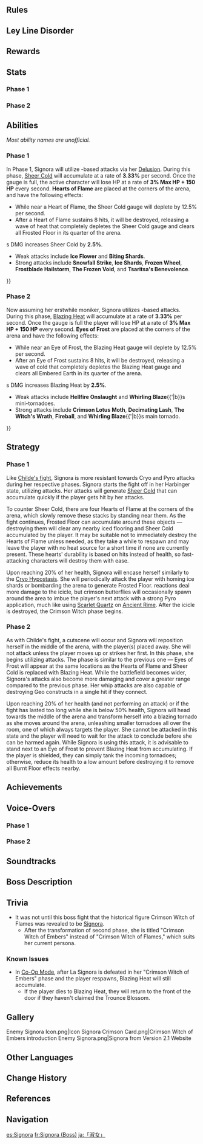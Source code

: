 {{About|the Weekly Boss|the character|Signora}}
{{Enemy Infobox
|name      = La Signora
|image     = Enemy La Signora.png
|title     = Eighth of the Fatui Harbingers
|type      = Weekly Bosses
|family    = Enemies of Note
|faction   = Fatui Enemies
|dmgtype   = Cryo
|weakpoint = no
|ability1  = Shield
|ability2  = Invincibility Frames
|ability3  = Teleport
|voiceEN   = 
|voiceCN   = [https://zh.moegirl.org.cn/子音 Ziyin ({{zh|子音}})]<ref>HoYoverse Chinese News: [https://ys.mihoyo.com/main/news/detail/16975 Version 2.1 PV]</ref>
|voiceJP   = {{w|ja:庄子裕衣|Yui Shoji ({{ja|庄子裕衣}})}}<ref>Twitter: [https://twitter.com/Genshin_7/status/1291675786064220160 JP VA Announcement]</ref>
|voiceKR   = 
|location  = [[Narukami Island: Tenshukaku]]
}}
{{Enemy Infobox
|displaytitle = La Signora
|name         = Crimson Witch of Embers
|image        = <gallery>
Enemy Signora.png|Archive
Enemy Signora Full Artwork.png|Full Art
</gallery>
|noinclude    = 1
|title        = Rosalyne-Kruzchka Lohefalter
|families     = Enemies of Note
|type         = Weekly Bosses
|dmgtype      = Pyro
|weakpoint    = no
|ability1     = Invincibility Frames
|ability2     = Teleport
|location     = [[Narukami Island: Tenshukaku]]
}}
{{Enemy Intro}}

==Rules==
{{Transclude|Narukami Island: Tenshukaku|Rules}}

==Ley Line Disorder==
{{Transclude|Narukami Island: Tenshukaku|Ley Line Disorder}}

==Rewards==
{{Transclude|Narukami Island: Tenshukaku|Rewards}}

==Stats==
===Phase 1===
{{Enemy Stats
|cryo_res  = 50%
|hp_ratio  = 10
|hp_type   = 2
|atk_ratio = 4.8
}}

===Phase 2===
{{Enemy Stats
|pyro_res  = 70%
|hp_ratio  = 20
|hp_type   = 2
|atk_ratio = 4.8
}}

==Abilities==
''Most ability names are unofficial.''

===Phase 1===
In Phase 1, Signora will utilize {{Color|Cryo}}-based attacks via her [[Delusion]]. During this phase, [[Sheer Cold]] will accumulate at a rate of '''3.33%''' per second. Once the gauge is full, the active character will lose HP at a rate of '''3% Max HP + 150 HP''' every second. '''Hearts of Flame''' are placed at the corners of the arena, and have the following effects:
* While near a Heart of Flame, the Sheer Cold gauge will deplete by 12.5% per second.
* After a Heart of Flame sustains 8 hits, it will be destroyed, releasing a wave of heat that completely depletes the Sheer Cold gauge and clears all Frosted Floor in its quarter of the arena.

{{Enemy Attacks
|enemy = Signora

|name_1 = Frosted Floor
|desc_1 = Most of Signora's attacks will cause Frosted Floor: the floor will become patched with ice, dealing '''6.25% ATK''' as {{Color|Cryo DoT}}. Destroying a Heart of Flame will remove nearby frosted floor.
|file_1 = Signora Hearts of Flame

|name_2 = Pain for Pain
|desc_2 = Upon receiving a single instance of DMG that exceeds '''30%''' of Signora's Max [[HP]], the DMG above the threshold is nullified. Additionally, she deals '''125% ATK''' as {{Color|Cryo DMG}} around her and fully fills the Sheer Cold gauge of all players.
|file_2 = Signora Counterstrike 1

|name_3 = Ice Shards and Frozen Wheel
|desc_3 = Fires five ice shards in a tight spread followed by an ice wheel that curves towards the player, both dealing '''37.5% ATK''' as {{Color|Cryo DMG}} to characters they hit. This attack is always immediately used at the beginning of the fight.
|file_3 = Signora Ice Shards Frozen Wheel

|name_4 = Frostblade Hailstorm
|desc_4 = Rains down ice in a small area, dealing '''75% ATK''' as {{Color|Cryo DMG}} and leaving '''Frosted Floor''' in the area struck.
|file_4 = Signora Hailstorm

|name_5 = Ice Flower
|desc_5 = Imbues three ice flowers which will explode after a short period of time, each dealing '''37.5% ATK''' as {{Color|Cryo DMG}} and leaving '''Frosted Floor'''.
* '''Enhanced:''' While in the Carmine Chrysalis state, periodically drops single ice flowers at various locations across the arena.
|file_5 = Signora Ice Flower Normal
|caption_5 = Normal
|file_5_2 = Signora Ice Flower Enhanced
|caption_5_2 = Enhanced

|name_6 = Biting Shards
|desc_6 = Signora launches 5 icy spears that home in on the player character one after another, dealing '''25% ATK''' as {{Color|Cryo DMG}} on hit.
* '''Enhanced:''' While in the Carmine Chrysalis state, launches 9 icy spears in quick succession with even stronger homing property, also leaving '''Frosted Floor''' where struck.
|strat_6 = To dodge the enhanced version of this attack, keep a generous distance from Signora and make sure that the active character is not affected by the Cryo status. Simply walk side to side to dodge each missile. Dashing or sprinting is not required nor advised. [[Alternate Sprint]] users [[Kamisato Ayaka|Ayaka]] and [[Mona]] can also spam their Alternate Sprints to evade the rapid-firing missiles.
|file_6 = Signora Glacial Missiles Normal
|caption_6 = Normal
|file_6_2 = Signora Glacial Missiles Normal Enhanced
|caption_6_2 = Enhanced

|name_7 = Snowfall Strike
|desc_7 = Signora releases a burst of frost around her, dealing '''50% ATK''' as {{Color|Cryo DMG}}. If the player is too far away, she will teleport close to them before releasing the burst.

|name_8 = The Tsaritsa's Benevolence
|desc_8 = Signora conjures six icy spears that surround the player character before converging on them, dealing '''100% ATK''' as {{Color|Cryo DMG}} and leaving '''Frosted Floor'''. This attack is used if the fight has taken too long.
|file_8 = Signora Tsaritsas Benevolence

|name_9 = The Frozen Void
|desc_9 = Signora marks the player character with a large ice spear before striking it towards the player, dealing '''50% ATK''' as {{Color|Cryo DMG}}. The spear will then explode after 4 seconds, dealing '''75% ATK''' as {{Color|Cryo DMG}} and leaving '''Frosted Floor''' within the explosion's AoE.

|name_10 = Carmine Chrysalis
|desc_10 = Upon reaching '''20%''' HP, La Signora relocates at the center of the arena in order to encase herself inside a large ice cocoon. During this phase, Signora will gain a {{Color|Frozen}} shield, while Sheer Cold accumulation is doubled and and her moveset will change. She will stop using most of her attacks except for '''Biting Shards''', '''Ice Flower''', and '''The Tsaritsa's Benevolence''', the former two of which will gain noticeable changes.
* Crimson Lotus Moths will periodically spawn around the arena which can be picked up. This will imbue the active character's next attack with a strong '''8GU''' {{Color|Pyro}} application, dealing higher DMG against the cocoon compared to any other attack.
* Using [[Elemental Reactions]], particularly {{Pyro}}, will help speed up the cocoon's destruction slightly.
{{Elemental Shield Data|Cryo|60}}
|file_10 = Signora Frozen Cocoon
|file_10_2 = Signora Crimson Lotus Moth
|caption_10_2 = Crimson Lotus Moth

|name_11 = Sheer Cold Accumulation
|desc_11 = Signora's attacks will increase the Sheer Cold gauge on hit. Weak attacks increase Sheer Cold by '''2%''', strong attacks increase Sheer Cold by '''5%''', and '''Frosted Floor'''{{'|b}}s DMG increases Sheer Cold by '''2.5%'''.
* Weak attacks include '''Ice Flower''' and '''Biting Shards'''.
* Strong attacks include '''Snowfall Strike''', '''Ice Shards''', '''Frozen Wheel''', '''Frostblade Hailstorm''', '''The Frozen Void''', and '''Tsaritsa's Benevolence'''.
}}

===Phase 2===
Now assuming her erstwhile moniker, Signora utilizes {{Color|Pyro}}-based attacks. During this phase, [[Blazing Heat]] will accumulate at a rate of '''3.33%''' per second. Once the gauge is full the player will lose HP at a rate of '''3% Max HP + 150 HP''' every second. '''Eyes of Frost''' are placed at the corners of the arena and have the following effects:
* While near an Eye of Frost, the Blazing Heat gauge will deplete by 12.5% per second.
* After an Eye of Frost sustains 8 hits, it will be destroyed, releasing a wave of cold that completely depletes the Blazing Heat gauge and clears all Embered Earth in its quarter of the arena.

{{Enemy Attacks
|enemy = Signora

|name_1 = Embered Earth
|desc_1 = Most of her attacks will cause '''Embered Earth''': the floor will become molten for a short period of time, dealing '''6.25% ATK''' as {{Color|Pyro DoT}}. Destroying an Eye of Frost will remove nearby Embered Earth.
|file_1 = Signora Eyes of Frost

|name_2 = Pain for Pain
|desc_2 = Upon receiving a single instance of DMG that exceeds '''20%''' of Signora's Max [[HP]], the DMG above the threshold is nullified. Additionally, she deals '''125% ATK''' as {{Color|Pyro DMG}} around her and fully fills the Blazing Heat gauge of all players.
|file_2 = Signora Counterstrike 2

|name_3 = Decimating Lash
|desc_3 = Uses a fiery whip to lash out the player, dealing '''50% ATK''' as {{Color|Pyro DMG}}. This attack comes in four variations:
* A simple whip attack in melee range.
* A two-lash combo with her whip in melee range, usually performed after using '''Warp'''.
* A single strike in front of her with a longer range.
* A long-ranged attack, splitting her whip into three and striking in a large AoE in front of her. She then lashes her whip out of the floor, causing fiery explosions, dealing '''75% ATK''' as {{Color|Pyro DMG}} as well as leaving a the floor within its AoE burnt.
|file_3 = Signora Flaming Whip Single Melee
|caption_3 = Single Melee
|file_3_2 = Signora Flaming Whip Double Ranged
|caption_3_2 = Double Melee
|file_3_3 = Signora Flaming Whip Single Ranged
|caption_3_3 = Single Ranged
|file_3_4 = Signora Flaming Whip Triple Ranged
|caption_3_4 = Triple Ranged

|name_4 = Warp
|desc_4 = Cloaks herself in her flames before moving to a different position, dealing '''37.5% ATK''' as {{Color|Pyro DMG}} on contact and leaving '''Embered Earth''' on her trail.

|name_5 = Fireball
|desc_5 = Signora hurls a large rolling dark fireball against the player, dealing '''62.5% ATK''' as {{Color|Pyro DMG}} upon contact and leaving '''Embered Earth''' along its path. This is usually done as a follow up to either '''The Witch's Wrath''' or '''Hellfire Onslaught'''.

|name_6 = The Witch's Wrath
|desc_6 = Signora unfurls her wings and rains down waves of molten rocks, each dealing '''100% ATK''' as {{Color|Pyro DMG}} and leaving '''Embered Earth'''.

|name_7 = Hellfire Onslaught
|desc_7 = Signora will unleash her wings to summon a flock of small crimson lotus moths in front of her, dealing '''25% ATK''' as {{Color|Pyro DMG}} and leaving '''Embered Earth'''.

|name_8 = Crimson Lotus Moth
|desc_8 = Signora summons a Crimson Lotus Moth that homes to the player character, dealing '''37.5% ATK''' as {{Color|Pyro DMG}} on contact.
|file_8 = Signora Hellfire Butterfly

|name_9 = Whirling Blaze
|desc_9 = Signora spins herself to transform into a blazing tornado that moves around the arena, dealing '''75% ATK''' as {{Color|Pyro DMG}} upon contact. The tornado will also unleash 4 mini-tornadoes around it every ~3 seconds, each dealing '''37.5% ATK''' as {{Color|Pyro DMG}} upon contact. The main tornado leaves '''Embered Earth''' on its path. At the end of the duration, Signora will spread her wings at the middle of the arena to unleash an intense heat along with another 4 mini-tornadoes, increasing Blazing Heat by '''50%'''. This attack is used if the fight goes on for too long while Signora is under 50% health, or immediately once her health reaches 20%.
|file_9 = Signora Searing Reckoning Tornado
|caption_9 = Tornadoes
|file_9_2 = Signora Searing Reckoning Blazing Heat
|caption_9_2 = Blazing Heat Application

|name_10 = Blazing Heat Accumulation
|desc_10 = Signora's attacks will increase the Blazing Heat gauge on hit. Weak attacks increase Blazing Heat by '''2%''', strong attacks increase Blazing Heat by '''5%''', and '''Embered Earth'''{{'|b}}s DMG increases Blazing Heat by '''2.5%'''.
* Weak attacks include '''Hellfire Onslaught''' and '''Whirling Blaze'''{{'|b}}s mini-tornadoes.
* Strong attacks include '''Crimson Lotus Moth''', '''Decimating Lash''', '''The Witch's Wrath''', '''Fireball''', and '''Whirling Blaze'''{{'|b}}s main tornado.
}}

==Strategy==
===Phase 1===
Like [[Enter the Golden House|Childe's fight]], Signora is more resistant towards Cryo and Pyro attacks during her respective phases. Signora starts the fight off in her Harbinger state, utilizing {{Cryo}} attacks. Her attacks will generate [[Climate|Sheer Cold]] that can accumulate quickly if the player gets hit by her attacks.

To counter Sheer Cold, there are four Hearts of Flame at the corners of the arena, which slowly remove these stacks by standing near them. As the fight continues, Frosted Floor can accumulate around these objects &mdash; destroying them will clear any nearby iced flooring and Sheer Cold accumulated by the player. It may be suitable not to immediately destroy the Hearts of Flame unless needed, as they take a while to respawn and may leave the player with no heat source for a short time if none are currently present. These hearts' durability is based on hits instead of health, so fast-attacking characters will destroy them with ease.

Upon reaching 20% of her health, Signora will encase herself similarly to the [[Cryo Hypostasis]]. She will periodically attack the player with homing ice shards or bombarding the arena to generate Frosted Floor. {{Pyro}} reactions deal more damage to the icicle, but crimson butterflies will occasionally spawn around the area to imbue the player's next attack with a strong Pyro application, much like using [[Scarlet Quartz]] on [[Ancient Rime]]. After the icicle is destroyed, the Crimson Witch phase begins.

===Phase 2===
As with Childe's fight, a cutscene will occur and Signora will reposition herself in the middle of the arena, with the player(s) placed away. She will not attack unless the player moves up or strikes her first. In this phase, she begins utilizing {{Pyro}} attacks. The phase is similar to the previous one &mdash; Eyes of Frost will appear at the same locations as the Hearts of Flame and Sheer Cold is replaced with Blazing Heat. While the battlefield becomes wider, Signora's attacks also become more damaging and cover a greater range compared to the previous phase. Her whip attacks are also capable of destroying Geo constructs in a single hit if they connect.

Upon reaching 20% of her health (and not performing an attack) or if the fight has lasted too long while she is below 50% health, Signora will head towards the middle of the arena and transform herself into a blazing tornado as she moves around the arena, unleashing smaller tornadoes all over the room, one of which always targets the player. She cannot be attacked in this state and the player will need to wait for the attack to conclude before she can be harmed again. While Signora is using this attack, it is advisable to stand next to an Eye of Frost to prevent Blazing Heat from accumulating. If the player is shielded, they can simply tank the incoming tornadoes; otherwise, reduce its health to a low amount before destroying it to remove all Burnt Floor effects nearby.

==Achievements==
{{Achievement Topic Table|topic=La Signora}}

==Voice-Overs==
===Phase 1===
{{VO/Enemy
|enemy                   = La Signora
|vo_01_00_title          = Battle Start
|vo_01_01_file           = VO {lang}{name} - Haha Youre Trembling Is It The Cold Or Just Cowardice.ogg
|vo_01_01_tx_en          = Haha, you're trembling... Is it the cold, or just cowardice?
|vo_01_01_tx_zh          = 你在瑟瑟发抖啊，是因为这极寒，还是恐惧呢？
|vo_01_01_rm_zh          = Nǐ zài sèsèfādǒu a, shì yīnwèi zhè jíhán, háishì kǒngjù ne?
|vo_01_01_tx_ja          = 震えてるじゃない、極寒のせい？それとも恐怖？
|vo_01_01_rm_ja          = Furueteru ja nai, gokkan no sei? Soretomo kyoufu?
|vo_01_01_tx_ko          = 떨고 있구나. 이 한기 때문일까, 아니면 두려움 때문일까?
|vo_01_01_rm_ko          = Tteolgo itguna. I han'gi ttaemunilkka, animyeon duryeoum ttaemunilkka?

|vo_02_00_title          = Pain for Pain
|vo_02_01_file           = VO {lang}{name} - How Presumptuous.ogg
|vo_02_01_tx_en          = How presumptuous!
|vo_02_01_tx_zh          = 自以为是！
|vo_02_01_rm_zh          = Zìyǐwéishì!
|vo_02_01_tx_ja          = 生意気な！
|vo_02_01_rm_ja          = Namaiki-na!
|vo_02_01_tx_ko          = 거만하구나!
|vo_02_01_rm_ko          = Geomanhaguna!

|vo_03_00_title          = Attacking
|vo_03_01_tx_en          = {{A|VO La Signora - Attacking 01.ogg}} {{A|VO La Signora - Attacking 02.ogg}} {{A|VO La Signora - Attacking 03.ogg}} {{A|VO La Signora - Attacking 04.ogg}} {{A|VO La Signora - Attacking 05.ogg}} {{A|VO La Signora - Attacking 06.ogg}} {{A|VO La Signora - Attacking 07.ogg}}

|vo_04_00_title          = Frostblade Hailstorm
|vo_04_01_file           = VO {lang}{name} - Hah Detestable.ogg
|vo_04_01_tx_en          = Hah! Detestable!
|vo_04_01_tx_zh          = 哼。真是难看。
|vo_04_01_rm_zh          = Heng. Zhēnshi nánkàn.
|vo_04_01_tx_ja          = ふっ、醜いわね。
|vo_04_01_rm_ja          = Fu', minikui wa ne.
|vo_04_01_tx_ko          = 흥, 가증스럽군
|vo_04_01_rm_ko          = Heung, gajeungseureopgun

|vo_05_00_title          = Snowfall Strike
|vo_05_01_file           = VO {lang}{name} - Into The Frozen Void.ogg
|vo_05_01_tx_en          = Into the frozen void!
|vo_05_01_tx_zh          = 坠入寒渊吧！
|vo_05_01_rm_zh          = Zhuìrù hányuān ba!
|vo_05_01_tx_ja          = 寒淵に堕ちなさい。
|vo_05_01_rm_ja          = Kan'en ni ochinasai.
|vo_05_01_tx_ko          = 차가운 심연으로 떨어져라
|vo_05_01_rm_ko          = Chagaun simyeoneuro tteoreojyeora
|vo_05_02_file           = VO {lang}{name} - Tactless Rodent.ogg
|vo_05_02_tx_en          = Tactless rodent!
|vo_05_02_tx_zh          = 无礼之人！
|vo_05_02_rm_zh          = Wúlǐ zhī rén!
|vo_05_02_tx_ja          = 無礼者！
|vo_05_02_rm_ja          = Bureimono!
|vo_05_02_tx_ko          = 무례하군!
|vo_05_02_rm_ko          = Muryehagun!

|vo_06_00_title          = Tsaritsa's Benevolence
|vo_06_01_file           = VO {lang}{name} - The Tsaritsas Benevolence Has No Place For Transgressors.ogg
|vo_06_01_tx_en          = The Tsaritsa's benevolence has no place for transgressors!
|vo_06_01_tx_zh          = 代行冰之女皇的恩威，不容僭越！
|vo_06_01_rm_zh          = Dàixíng Bīng zhī Nǚhuáng de ēnwēi, bùróng jiànyuè!
|vo_06_01_tx_ja          = 氷の女皇の王位は、邪魔させない！
|vo_06_01_rm_ja          = Koori no Jokou no ou'i wa, jama sasenai!
|vo_06_01_tx_ko          = 얼음 여왕의 은혜와 위엄에 반역자가 설 곳은 없다
|vo_06_01_rm_ko          = Eoreum Yeowang-ui eunhyewa wieome banyeokjaga seol goseun eopda

|vo_07_00_title          = The Frozen Void
|vo_07_01_file           = VO {lang}{name} - Into The Frozen Void.ogg
|vo_07_01_tx_en          = Into the frozen void!
|vo_07_01_tx_zh          = 坠入寒渊吧！
|vo_07_01_rm_zh          = Zhuìrù hányuān ba!
|vo_07_01_tx_ja          = 寒淵に堕ちなさい。
|vo_07_01_rm_ja          = Kan'en ni ochinasai.
|vo_07_01_tx_ko          = 차가운 심연으로 떨어져라
|vo_07_01_rm_ko          = Chagaun simyeoneuro tteoreojyeora
}}

===Phase 2===
{{VO/Enemy
|enemy                   = La Signora
|vo_01_00_title          = Pain for Pain
|vo_01_01_file           = VO {lang}{name} - You Too Will Experience This Suffering.ogg
|vo_01_01_tx_en          = You too will experience this suffering.
|vo_01_01_tx_zh          = 将痛楚与你分享！
|vo_01_01_rm_zh          = Jiāng tòngchǔ yǔ nǐ fēnxiǎng!
|vo_01_01_tx_ja          = 痛みを…あんたにも！
|vo_01_01_rm_ja          = Itami wo... anta ni mo!
|vo_01_01_tx_ko          = 이 고통을…너와 함께 나누겠다!
|vo_01_01_rm_ko          = I gotong'eul... neowa hamkke nanugetda!

|vo_02_00_title          = Decimating Lash
|vo_02_01_tx_en          = {{A|VO La Signora - Flaming Whip 01.ogg}} {{A|VO La Signora - Flaming Whip 02.ogg}} {{A|VO La Signora - Flaming Whip 03.ogg}} {{A|VO La Signora - Flaming Whip 04.ogg}} {{A|VO La Signora - Flaming Whip 05.ogg}} {{A|VO La Signora - Flaming Whip 06.ogg}} {{A|VO La Signora - Flaming Whip 07.ogg}}

|vo_03_00_title          = Decimating Lash (Triple Ranged)
|vo_03_01_file           = VO {lang}{name} - Come Put Up A Fight.ogg
|vo_03_01_tx_en          = Come, put up a fight!
|vo_03_01_tx_zh          = 给我咬紧牙关！
|vo_03_01_rm_zh          = Gěi wǒ yǎojǐn yáguān!
|vo_03_01_tx_ja          = 歯を食いしばりなさい！
|vo_03_01_rm_ja          = Ha wo kuishibarinasai!
|vo_03_01_tx_ko          = 단단히 각오해야 할 걸?
|vo_03_01_rm_ko          = Dandanhi gagohaeya hal geol?

|vo_04_00_title          = Fireball
|vo_04_01_file           = VO {lang}{name} - Not Even Ashes Will Remain.ogg
|vo_04_01_tx_en          = Not even ashes will remain!
|vo_04_01_tx_zh          = 灰烬都别想留下！
|vo_04_01_rm_zh          = Huījìn dōu bié xiǎng liúxià!
|vo_04_01_tx_ja          = 灰燼も残らないわ！
|vo_04_01_rm_ja          = Kaijin mo nokoranai wa!
|vo_04_01_tx_ko          = 재조차 남길 생각 하지 마!
|vo_04_01_rm_ko          = Jaejocha namgil saenggak haji ma!

|vo_05_00_title          = Warp
|vo_05_01_file           = VO {lang}{name} - Embrace Your Searing Reckoning.ogg
|vo_05_01_tx_en          = Embrace your searing reckoning!
|vo_05_01_tx_zh          = 業火的拥抱！
|vo_05_01_rm_zh          = Yèhuǒ de yōngbào!
|vo_05_01_tx_ja          = 業火の抱擁！
|vo_05_01_rm_ja          = Gouka no houyou!
|vo_05_01_tx_ko          = 업화의 포옹!
|vo_05_01_rm_ko          = Eophwa-ui poong!

|vo_06_00_title          = The Witch's Wrath
|vo_06_01_file           = VO {lang}{name} - Who Dares Call Me A Witch.ogg
|vo_06_01_tx_en          = Who dares... call me... a witch?!
|vo_06_01_tx_zh          = 不许…叫我…巫女！
|vo_06_01_rm_zh          = Bùxǔ... jiào wǒ... wūnǚ!
|vo_06_01_tx_ja          = 私を魔女と…呼ぶな…！
|vo_06_01_rm_ja          = Watashi wo majo to... yobu na...!
|vo_06_01_tx_ko          = 오, 마녀라고 부르지 마
|vo_06_01_rm_ko          = O, manyeorago bureuji ma

|vo_07_00_title          = Hellfire Onslaught
|vo_07_01_file           = VO {lang}{name} - Not Every Wound Will Heal.ogg
|vo_07_01_tx_en          = Not every wound will heal!
|vo_07_01_tx_zh          = 再痛&mdash;&mdash;也不会停的！
|vo_07_01_rm_zh          = Zài tòng{{lmdash}} yě bùhuì tíng de!
|vo_07_01_tx_ja          = 痛くても止めないわよ！
|vo_07_01_rm_ja          = Itakute mo yamenai wa yo!
|vo_07_01_tx_ko          = 아무리 고통스러워도 멈추지 않아
|vo_07_01_rm_ko          = Amuri gotongseureowodo meomchuji ana

|vo_08_00_title          = Crimson Lotus Moth
|vo_08_01_file           = VO {lang}{name} - Dance My Pretties.ogg
|vo_08_01_tx_en          = Dance, my pretties!
|vo_08_01_tx_zh          = 随它们起舞吧！
|vo_08_01_rm_zh          = Suí tāmen qǐwǔ ba!
|vo_08_01_tx_ja          = 踊りなさい。
|vo_08_01_rm_ja          = Odorinasai.
|vo_08_01_tx_ko          = 이들과 함께 춤추거라!
|vo_08_01_rm_ko          = Ideulgwa hamkke chumchugeora!

|vo_09_00_title          = Whirling Blaze
|vo_09_01_file           = VO {lang}{name} - All Must Burn.ogg
|vo_09_01_tx_en          = All... must... burn!!
|vo_09_01_tx_zh          = 直到一切…焚尽！！
|vo_09_01_rm_zh          = Zhídào yīqiè... fén jìn!!
|vo_09_01_tx_ja          = 全てが燃え尽きるまで！!
|vo_09_01_rm_ja          = Subete ga moe-tsukiru made!!
|vo_09_01_tx_ko          = 모든 게 다 타버릴 때까지!!
|vo_09_01_rm_ko          = Modeun ge da tabeoril ttaekkaji!!

|vo_10_00_title          = Defeat
|vo_10_01_file           = VO {lang}{name} - I Never Asked For Redemption Never.ogg
|vo_10_01_tx_en          = I never asked for redemption... never...
|vo_10_01_tx_zh          = 从来都不需要救赎…不需要…
|vo_10_01_rm_zh          = Cónglái dōu bù xūyào jiùshú... Bù xūyào...
|vo_10_01_tx_ja          = 救済は…いらない…いらないの…
|vo_10_01_rm_ja          = Kyuusai wa... iranai... Iranai no...
|vo_10_01_tx_ko          = 구원을 바랐던 적은…단 한 번도 없어…
|vo_10_01_rm_ko          = Guwoneul baratdeon jeogeun... Dan han beondo eopseo...
}}

==Soundtracks==
{{Soundtracks by Category Table|type=combat}}

==Boss Description==
{{Description|[[Signora]], the Eighth of the [[Fatui Harbingers]].<br>Unlike other [[Fatui]] who use the authority granted by [[Delusion]]s, her Delusion is meant to shackle a flame that will devour everything. As opposed to a weapon used to kill, it might be more fitting to consider this a tool of imprisonment.<br>And it was the embers of that flame, which had accumulated over many long years, that would break through the frosty seal of the Delusion and apply a warped rouge upon her.<br><br>The crimson dawn was reflected in her pupils, and at last, she unfolded her flaming wings and flew towards the light.<br>''"But that light is not the dawn, dear Rosalyne. That is a sea of flame that will consume everything."''<br>[[Rostam|A voice]] spoke to her amidst the light.<br><br>Yet it mattered not, for she knew in her heart that the flames had devoured her long ago.|[[Archive]]}}

==Trivia==
* It was not until this boss fight that the historical figure Crimson Witch of Flames was revealed to be [[Signora]].
** After the transformation of second phase, she is titled "Crimson Witch of Embers" instead of "Crimson Witch of Flames," which suits her current persona.

===Known Issues===
* In [[Co-Op Mode]], after La Signora is defeated in her "Crimson Witch of Embers" phase and the player respawns, Blazing Heat will still accumulate.
** If the player dies to Blazing Heat, they will return to the front of the door if they haven't claimed the Trounce Blossom.

==Gallery==
<gallery>
Enemy Signora Icon.png|Icon
Signora Crimson Card.png|Crimson Witch of Embers introduction
Enemy Signora.png|Signora from Version 2.1 Website
</gallery>
<!--
==Video Guides==
{{EVT
|video1   = 
|caption1 = 
}}
-->
==Other Languages==
{{Other Languages
|1_en      = La Signora
|1_en_lang = it
|1_en_tl   = The Lady
|1_zhs     = 「女士」
|1_zhs_rm  = "Nǚshì"
|1_zht     = 「女士」
|1_zht_rm  = "Nǚshì"
|1_zh_tl   = "Lady"
|1_ja      = 「淑女」
|1_ja_rm   = "Shukujo"
|1_ja_tl   = "Lady"
|1_ko      = 「시뇨라」
|1_ko_tl   = Signora
|1_es      = Signora
|1_es_tl   = Signora
|1_fr      = Signora
|1_fr_tl   = Signora
|1_ru      = Синьора
|1_ru_tl   = Signora
|1_th      = La Signora
|1_vi      = Signora
|1_vi_tl   = Signora
|1_de      = La Signora
|1_id      = La Signora
|1_pt      = La Signora
|1_tr      = Sinyora
|1_tr_tl   = Signora
|1_it      = Signora
|1_it_tl   = Signora

|2_en      = Crimson Witch of Embers
|2_zhs     = 焚尽的炽炎魔女
|2_zhs_rm  = 
|2_zht     = 焚盡的熾炎魔女
|2_zht_rm  = 
|2_zh_tl   = 
|2_ja      = 焚尽の灼炎魔女
|2_ja_rm   = Funjin no Shakuen Majo
|2_ja_tl   = 
|2_ko      = 사그라든 화염<->의 마녀
|2_ko_tl   = Witch of Subsiding Flame
|2_es      = Bruja Carmesí de las Ascuas
|2_es_tl   = Crimson Witch of Embers
|2_fr      = Sorcière des braises écarlates
|2_fr_tl   = Witch of Scarlet Embers
|2_ru      = Тлеющая алая ведьма
|2_ru_tl   = Smoldering Crimson Witch
|2_th      = Crimson Witch of Embers
|2_vi      = Hỏa Ngục Ma Nữ
|2_vi_tl   = 
|2_de      = Hexe der glimmenden Glut
|2_de_tl   = Witch of Smolding Embers
|2_id      = Crimson Witch of Embers
|2_pt      = Bruxa das Chamas Carmesim
|2_pt_tl   = 
|2_tr      = Kızıl Alev Cadısı
|2_tr_tl   = Crimson Flame Witch
|2_it      = Strega cremisi delle fiamme
|2_it_tl   = Crimson Witch of Flames
}}

==Change History==
{{Change History|2.1}}

==References==
{{Reflist}}

==Navigation==
{{Enemy Navbox|type=bosses}}

[[es:Signora]]
[[fr:Signora (Boss)]]
[[ja:「淑女」]]